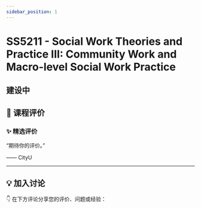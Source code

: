 ```yaml
---
sidebar_position: 1
---
```



# SS5211 - Social Work Theories and Practice III: Community Work and Macro-level Social Work Practice

## 建设中

## **💬 课程评价**

### ✨ **精选评价**
<div className={commentStyles.commentBox}>
    <p className={commentStyles.commentText}>
        “期待你的评价。”
    </p>
    <p className={commentStyles.commentAuthor}>—— CityU</p>
</div>

---

## **💡 加入讨论**

👇 在下方评论分享您的评价、问题或经验：
<Utterances />
